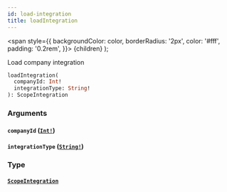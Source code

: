 ```yaml
---
id: load-integration
title: loadIntegration
---
```


<span
style={{
      backgroundColor: color,
      borderRadius: '2px',
      color: '#fff',
      padding: '0.2rem',
    }}>
{children}
</span>
);

Load company integration

```graphql
loadIntegration(
  companyId: Int!
  integrationType: String!
): ScopeIntegration

```

### Arguments

#### `companyId` ([`Int!`](/api/graphql/documentation/scalars/int))

#### `integrationType` ([`String!`](/api/graphql/documentation/scalars/string))

### Type

#### [`ScopeIntegration`](/api/graphql/documentation/objects/scope-integration)
